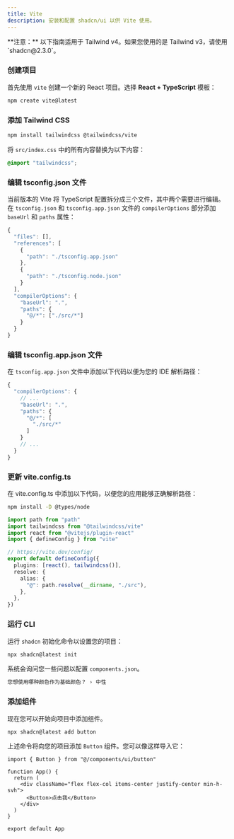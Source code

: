 ```yaml
---
title: Vite
description: 安装和配置 shadcn/ui 以供 Vite 使用。
---
```


<Callout className="bg-blue-50 border-blue-600 dark:border-blue-900 dark:bg-blue-950 mb-6 [&_code]:bg-blue-100 dark:[&_code]:bg-blue-900">
  **注意：** 以下指南适用于 Tailwind v4。如果您使用的是 Tailwind v3，请使用 `shadcn@2.3.0`。
</Callout>

<Steps>

### 创建项目

首先使用 `vite` 创建一个新的 React 项目。选择 **React + TypeScript** 模板：

```bash
npm create vite@latest
```

### 添加 Tailwind CSS

```bash
npm install tailwindcss @tailwindcss/vite
```

将 `src/index.css` 中的所有内容替换为以下内容：

```css title="src/index.css"
@import "tailwindcss";
```

### 编辑 tsconfig.json 文件

当前版本的 Vite 将 TypeScript 配置拆分成三个文件，其中两个需要进行编辑。
在 `tsconfig.json` 和 `tsconfig.app.json` 文件的 `compilerOptions` 部分添加 `baseUrl` 和 `paths` 属性：

```ts {11-16} showLineNumbers
{
  "files": [],
  "references": [
    {
      "path": "./tsconfig.app.json"
    },
    {
      "path": "./tsconfig.node.json"
    }
  ],
  "compilerOptions": {
    "baseUrl": ".",
    "paths": {
      "@/*": ["./src/*"]
    }
  }
}
```

### 编辑 tsconfig.app.json 文件

在 `tsconfig.app.json` 文件中添加以下代码以便为您的 IDE 解析路径：

```ts {4-9} showLineNumbers
{
  "compilerOptions": {
    // ...
    "baseUrl": ".",
    "paths": {
      "@/*": [
        "./src/*"
      ]
    }
    // ...
  }
}
```

### 更新 vite.config.ts

在 vite.config.ts 中添加以下代码，以便您的应用能够正确解析路径：

```bash
npm install -D @types/node
```

```typescript title="vite.config.ts" showLineNumbers {1,2,8-13}
import path from "path"
import tailwindcss from "@tailwindcss/vite"
import react from "@vitejs/plugin-react"
import { defineConfig } from "vite"

// https://vite.dev/config/
export default defineConfig({
  plugins: [react(), tailwindcss()],
  resolve: {
    alias: {
      "@": path.resolve(__dirname, "./src"),
    },
  },
})
```

### 运行 CLI

运行 `shadcn` 初始化命令以设置您的项目：

```bash
npx shadcn@latest init
```

系统会询问您一些问题以配置 `components.json`。

```txt
您想使用哪种颜色作为基础颜色？ › 中性
```

### 添加组件

现在您可以开始向项目中添加组件。

```bash
npx shadcn@latest add button
```

上述命令将向您的项目添加 `Button` 组件。您可以像这样导入它：

```tsx showLineNumbers title="src/App.tsx"
import { Button } from "@/components/ui/button"

function App() {
  return (
    <div className="flex flex-col items-center justify-center min-h-svh">
      <Button>点击我</Button>
    </div>
  )
}

export default App
```

</Steps>